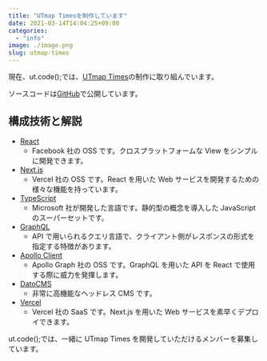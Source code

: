 ```yaml
---
title: "UTmap Timesを制作しています"
date: 2021-03-14T14:04:25+09:00
categories:
  - "info"
image: ./image.png
slug: utmap-times
---
```


現在、ut.code();では、[UTmap Times](https://utmap.jp/)の制作に取り組んでいます。

ソースコードは[GitHub](https://github.com/ut-code/utmap-times)で公開しています。

## 構成技術と解説

- [React](https://reactjs.org/)
  - Facebook 社の OSS です。クロスプラットフォームな View をシンプルに開発できます。
- [Next.js](https://nextjs.org/)
  - Vercel 社の OSS です。React を用いた Web サービスを開発するための様々な機能を持っています。
- [TypeScript](https://nextjs.org/)
  - Microsoft 社が開発した言語です。静的型の概念を導入した JavaScript のスーパーセットです。
- [GraphQL](https://graphql.org/)
  - API で用いられるクエリ言語で、クライアント側がレスポンスの形式を指定する特徴があります。
- [Apollo Client](https://www.apollographql.com/)
  - Apollo Graph 社の OSS です。GraphQL を用いた API を React で使用する際に威力を発揮します。
- [DatoCMS](https://www.datocms.com/)
  - 非常に高機能なヘッドレス CMS です。
- [Vercel](https://vercel.com/)
  - Vercel 社の SaaS です。Next.js を用いた Web サービスを素早くデプロイできます。

ut.code();では、一緒に UTmap Times を開発していただけるメンバーを募集しています。
